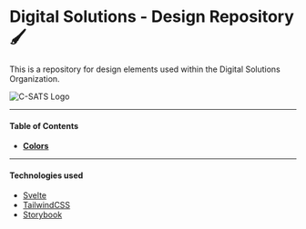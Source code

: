 
<Meta title="Getting Started/Digital Solutions - Design Repository" />

<style>{`
  img { 
    background-color: #254e5e;
  }
  .canvas {
    margin-left: 3rem;
    font-family: "Nunito Sans", -apple-system, ".SFNSText-Regular", "San Francisco", BlinkMacSystemFont, "Segoe UI", "Helvetica Neue", Helvetica, Arial, sans-serif;
    display: flex;
    flex-direction: column;
    justify-content: center;
  }
`}</style>

# Digital Solutions - Design Repository 🖌️

This is a repository for design elements used within the Digital Solutions
Organization.

![C-SATS Logo](https://s3.amazonaws.com/csats.com/images/csats-logo-white-250W.png)

---

#### Table of Contents

- **[Colors](?path=/story/pages-colors--page)**

---

#### Technologies used

- [Svelte](https://svelte.dev/docs)
- [TailwindCSS](https://tailwindcss.com/docs)
- [Storybook](https://storybook.js.org/docs/basics/introduction/)
